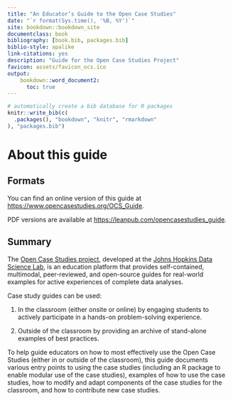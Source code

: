 ```yaml
---
title: "An Educator’s Guide to the Open Case Studies"
date: "`r format(Sys.time(), '%B, %Y')`"
site: bookdown::bookdown_site
documentclass: book
bibliography: [book.bib, packages.bib]
biblio-style: apalike
link-citations: yes
description: "Guide for the Open Case Studies Project"
favicon: assets/favicon_ocs.ico
output:
    bookdown::word_document2:
      toc: true
---
```


```r
# automatically create a bib database for R packages
knitr::write_bib(c(
  .packages(), "bookdown", "knitr", "rmarkdown"
), "packages.bib")
```

# About this guide {-}

## Formats

You can find an online version of this guide at [https://www.opencasestudies.org/OCS_Guide](https://www.opencasestudies.org/OCS_Guide). 

PDF versions are available at [https://leanpub.com/opencasestudies_guide](https://leanpub.com/opencasestudies_guide).

## Summary

The [Open Case Studies project](https://www.opencasestudies.org), developed at the [Johns Hopkins Data Science Lab](https://jhudatascience.org/), is an education platform that provides self-contained, multimodal, peer-reviewed, and open-source guides for real-world examples for active experiences of complete data analyses. 

Case study guides can be used:

1) In the classroom (either onsite or online) by engaging students to actively participate in a hands-on problem-solving experience.

2) Outside of the classroom by providing an archive of stand-alone examples of best practices. 

To help guide educators on how to most effectively use the Open Case Studies (either in or outside of the classroom), this guide documents various entry points to using the case studies (including an R package to enable modular use of the case studies), examples of how to use the case studies, how to modify and adapt components of the case studies for the classroom, and how to contribute new case studies. 



